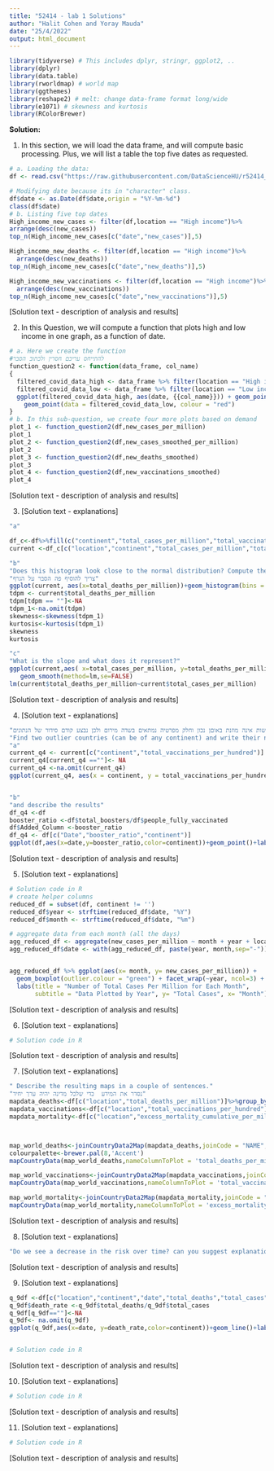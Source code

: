 ```yaml
---
title: "52414 - lab 1 Solutions"
author: "Halit Cohen and Yoray Mauda"
date: "25/4/2022"
output: html_document
---
```



```r
library(tidyverse) # This includes dplyr, stringr, ggplot2, ..
library(dplyr)
library(data.table)
library(rworldmap) # world map
library(ggthemes)
library(reshape2) # melt: change data-frame format long/wide
library(e1071) # skewness and kurtosis
library(RColorBrewer)

```  

**Solution:**  

1. In this section, we will load the data frame, and will compute basic processing. Plus, we will list a table the top five dates as requested. 
```r

# a. Loading the data:
df <- read.csv("https://raw.githubusercontent.com/DataScienceHU/r52414_2021_22_lab1-Mauda_Yoray_and_Cohen_Halit/main/owid-covid-data.csv")

# Modifying date because its in "character" class.
df$date <- as.Date(df$date,origin = "%Y-%m-%d")
class(df$date)
# b. Listing five top dates
High_income_new_cases <- filter(df,location == "High income")%>%
arrange(desc(new_cases))
top_n(High_income_new_cases[c("date","new_cases")],5)

High_income_new_deaths <- filter(df,location == "High income")%>%
  arrange(desc(new_deaths))
top_n(High_income_new_cases[c("date","new_deaths")],5)

High_income_new_vaccinations <- filter(df,location == "High income")%>%
  arrange(desc(new_vaccinations))
top_n(High_income_new_cases[c("date","new_vaccinations")],5)

```
[Solution text - description of analysis and results]


2. In this Question, we will compute a function that plots high and low income in one graph, as a function of date. 
```r
# a. Here we create the function
#להתייחס עריכם חסרין ולכתוב הסבר
function_question2 <- function(data_frame, col_name)
{
  filtered_covid_data_high <- data_frame %>% filter(location == "High income")
  filtered_covid_data_low <- data_frame %>% filter(location == "Low income")
  ggplot(filtered_covid_data_high, aes(date, {{col_name}})) + geom_point() +
    geom_point(data = filtered_covid_data_low, colour = "red")
}
# b. In this sub-question, we create four more plots based on demand
plot_1 <- function_question2(df,new_cases_per_million)
plot_1
plot_2 <- function_question2(df,new_cases_smoothed_per_million)
plot_2
plot_3 <- function_question2(df,new_deaths_smoothed)
plot_3
plot_4 <- function_question2(df,new_vaccinations_smoothed)
plot_4

```
[Solution text - description of analysis and results]

3. [Solution text - explanations] 
```r
"a"

df_c<-df%>%fill(c("continent","total_cases_per_million","total_vaccinations_per_hundred","people_fully_vaccinated_per_hundred","total_boosters_per_hundred","excess_mortality_cumulative_per_million","total_deaths_per_million","date"), .direction = 'down')
current <-df_c[c("location","continent","total_cases_per_million","total_vaccinations_per_hundred","people_fully_vaccinated_per_hundred","total_boosters_per_hundred","excess_mortality_cumulative_per_million","total_deaths_per_million","date")] %>%group_by(location)%>%slice(which.max(date))

"b"
"Does this histogram look close to the normal distribution? Compute the skewness and kurtosis for this distribution, and explain what they mean about the empirical distribution of the data."
"צריך להוסיף פה הסבר על הגרף"
ggplot(current, aes(x=total_deaths_per_million))+geom_histogram(bins = 30)+labs(x="total deaths per million", y="Frequency")
tdpm <- current$total_deaths_per_million
tdpm[tdpm == ""]<-NA
tdpm_1<-na.omit(tdpm)
skewness<-skewness(tdpm_1)
kurtosis<-kurtosis(tdpm_1)
skewness
kurtosis

"c"
"What is the slope and what does it represent?"
ggplot(current,aes( x=total_cases_per_million, y=total_deaths_per_million))+geom_point()+
   geom_smooth(method=lm,se=FALSE)
lm(current$total_deaths_per_million~current$total_cases_per_million)

```
[Solution text - description of analysis and results]

4. [Solution text - explanations] 
```r
"לאחר התסכלות שטחית על המידע ניתן לראות קטגוריית היבשות אינה מוזנת באוםן נכון וחלק מפרטיה נמתאים בשדה מירום ולכן נבצע קודם סידור של הנתונים"
"Find two outlier countries (can be of any continent) and write their name and value."
"a"
current_q4 <- current[c("continent","total_vaccinations_per_hundred")]
current_q4[current_q4 ==""]<- NA
current_q4 <-na.omit(current_q4)
ggplot(current_q4, aes(x = continent, y = total_vaccinations_per_hundred,fill=continent)) + geom_boxplot()


"b"
"and describe the results"
df_q4 <-df
booster_ratio <-df$total_boosters/df$people_fully_vaccinated
df$Added_Column <-booster_ratio
df_q4 <- df[c("Date","booster_ratio","continent")]
ggplot(df,aes(x=date,y=booster_ratio,color=continent))+geom_point()+labs(title = "booster ratio and continent",x="Date", y="booster_ratio")

```
[Solution text - description of analysis and results]

5. [Solution text - explanations] 
```r
# Solution code in R 
# create helper columns
reduced_df = subset(df, continent != '')
reduced_df$year <- strftime(reduced_df$date, "%Y")
reduced_df$month <- strftime(reduced_df$date, "%m")

# aggregate data from each month (all the days)
agg_reduced_df <- aggregate(new_cases_per_million ~ month + year + location, reduced_df, FUN = sum)
agg_reduced_df$date <- with(agg_reduced_df, paste(year, month,sep="-"))


agg_reduced_df %>% ggplot(aes(x= month, y= new_cases_per_million)) +
  geom_boxplot(outlier.colour = "green") + facet_wrap(~year, ncol=3) +
  labs(title = "Number of Total Cases Per Million for Each Month",
       subtitle = "Data Plotted by Year", y= "Total Cases", x= "Month")
```
[Solution text - description of analysis and results]

6. [Solution text - explanations] 
```r

# Solution code in R 

```
[Solution text - description of analysis and results]

7. [Solution text - explanations] 
```r
" Describe the resulting maps in a couple of sentences."
"נסדר את המידע  כדי שלכל מדינה יהיה ערך יחיד"
mapdata_deaths<-df[c("location","total_deaths_per_million")]%>%group_by(location)%>%slice(which.max(total_deaths_per_million))
mapdata_vaccinations<-df[c("location","total_vaccinations_per_hundred")]%>%group_by(location)%>%slice(which.max(total_vaccinations_per_hundred))
mapdata_mortality<-df[c("location","excess_mortality_cumulative_per_million")]%>%group_by(location)%>%slice(which.max(excess_mortality_cumulative_per_million))



map_world_deaths<-joinCountryData2Map(mapdata_deaths,joinCode = "NAME",nameJoinColumn = "location")
colourpalette<-brewer.pal(8,'Accent')
mapCountryData(map_world_deaths,nameColumnToPlot = 'total_deaths_per_million',catMethod = 'fixedwidth',colourPalette=colourpalette,numCats = 400)

map_world_vaccinations<-joinCountryData2Map(mapdata_vaccinations,joinCode = "NAME",nameJoinColumn = "location")
mapCountryData(map_world_vaccinations,nameColumnToPlot = 'total_vaccinations_per_hundred',catMethod = 'fixedwidth',colourPalette=colourpalette,numCats = 400)

map_world_mortality<-joinCountryData2Map(mapdata_mortality,joinCode = "NAME",nameJoinColumn = "location")
mapCountryData(map_world_mortality,nameColumnToPlot = 'excess_mortality_cumulative_per_million',catMethod = 'fixedwidth',colourPalette=colourpalette,numCats = 400)
```
[Solution text - description of analysis and results]

8. [Solution text - explanations] 
```r
"Do we see a decrease in the risk over time? can you suggest explanations for the observed trends?"

```
[Solution text - description of analysis and results]

9. [Solution text - explanations] 
```r
q_9df <-df[c("location","continent","date","total_deaths","total_cases")]
q_9df$death_rate <-q_9df$total_deaths/q_9df$total_cases
q_9df[q_9df==""]<-NA
q_9df<- na.omit(q_9df)
ggplot(q_9df,aes(x=date, y=death_rate,color=continent))+geom_line()+labs(x="total_deathe", y="date")


# Solution code in R 

```
[Solution text - description of analysis and results]

10. [Solution text - explanations] 
```r
# Solution code in R 

```
[Solution text - description of analysis and results]

11. [Solution text - explanations] 
```r
# Solution code in R 

```
[Solution text - description of analysis and results]

<br/><br/>  



